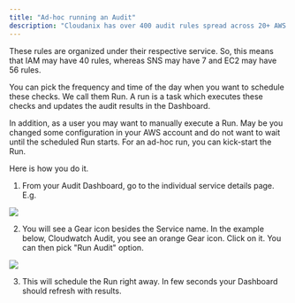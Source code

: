 ```yaml
---
title: "Ad-hoc running an Audit"
description: "Cloudanix has over 400 audit rules spread across 20+ AWS services."
---
```


These rules are organized under their respective service. So, this means that IAM may have 40 rules, whereas SNS may have 7 and EC2 may have 56 rules.

You can pick the frequency and time of the day when you want to schedule these checks. We call them Run. A run is a task which executes these checks and updates the audit results in the Dashboard.

In addition, as a user you may want to manually execute a Run. May be you changed some configuration in your AWS account and do not want to wait until the scheduled Run starts. For an ad-hoc run, you can kick-start the Run.

Here is how you do it.

1. From your Audit Dashboard, go to the individual service details page. E.g.

<img src="/images/aws/audit/cloudanix-aws-audit-services-boxes.png" />

2. You will see a Gear icon besides the Service name. In the example below, Cloudwatch Audit, you see an orange Gear icon. Click on it. You can then pick "Run Audit" option.

<img src="/images/aws/audit/cloudanix-aws-manually-run-audit.png" />

3. This will schedule the Run right away. In few seconds your Dashboard should refresh with results.
